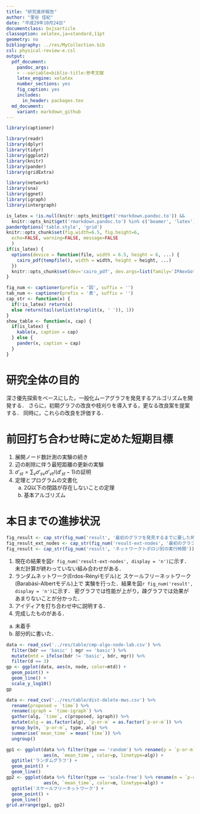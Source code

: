```yaml
---
title: "研究進捗報告"
author: "里谷 佳紀"
date: "平成29年10月24日"
documentclass: bxjsarticle
classoption: xelatex,ja=standard,11pt
geometry: no
bibliography: ../res/MyCollection.bib
csl: physical-review-e.csl
output:
  pdf_document:
    pandoc_args:
    - --variable=biblio-title:参考文献
    latex_engine: xelatex
    number_sections: yes
    fig_caption: yes
    includes:
      in_header: packages.tex
  md_document:
    variant: markdown_github
---
```


```r
library(captioner)

library(readr)
library(dplyr)
library(tidyr)
library(ggplot2)
library(knitr)
library(pander)
library(gridExtra)

library(network)
library(sna)
library(ggnet)
library(igraph)
library(intergraph)

is_latex = !is.null(knitr::opts_knit$get('rmarkdown.pandoc.to')) &&
  knitr::opts_knit$get('rmarkdown.pandoc.to') %in% c('beamer', 'latex')
panderOptions('table.style', 'grid')
knitr::opts_chunk$set(fig.width=6.5, fig.height=6,
  echo=FALSE, warning=FALSE, message=FALSE
  )
if(is_latex) {
  options(device = function(file, width = 6.5, height = 6, ...) {
    cairo_pdf(tempfile(), width = width, height = height, ...)
  })
  knitr::opts_chunk$set(dev='cairo_pdf', dev.args=list(family='IPAexGothic'))
}

fig_num <- captioner(prefix = '図', suffix = '')
tab_num <- captioner(prefix = '表', suffix = '')
cap_str <- function(x) {
  if(!is_latex) return(x)
  else return(tail(unlist(strsplit(x, ' ')), 1))
}
show_table <- function(x, cap) {
  if(is_latex) {
    kable(x, caption = cap)
  } else {
    pander(x, caption = cap)
  }
}
```

# 研究全体の目的
深さ優先探索をベースにした，一般化ムーアグラフを発見するアルゴリズムを開発する．
さらに，初期グラフの改良や枝刈りを導入する，更なる改良案を提案する．
同時に，これらの改良を評価する．

# 前回打ち合わせ時に定めた短期目標
1. 展開ノード数計測の実験の続き
2. 辺の削除に伴う最短距離の更新の実験
3. $\sigma'_{st}=\sum_v\sigma'_{sv}\sigma'_{vt}/(d'_{st}-1)$の証明
4. 定理とプログラムの文書化
    a. $2Q$以下の閉路が存在しないことの定理
    b. 基本アルゴリズム

# 本日までの進捗状況
```r
fig_result <- cap_str(fig_num('result', '最初のグラフを発見するまでに要した時間とノード数'))
fig_result_ext_nodes <- cap_str(fig_num('result-ext-nodes', '最初のグラフを出力するまでに要した展開ノード数'))
fig_result <- cap_str(fig_num('result', 'ネットワークトポロジ別の実行時間'))
```
1. 現在の結果を図`r fig_num('result-ext-nodes', display = 'n')`に示す．
  未だ計算が終わっていない組み合わせがある．
2. ランダムネットワーク(Erdos-Rényiモデル)と
  スケールフリーネットワーク(Barabási-Albertモデル)上で
  実験を行った．結果を図`r fig_num('result', display = 'n')`に示す．
  密グラフでは性能が上がり，疎グラフでは効果があまりないことが分かった．
3. アイディアを打ち合わせ中に説明する．
4. 完成したものがある．
  a. 未着手
  b. 部分的に書いた．

```r
data <- read_csv('../res/table/cmp-algo-node-lab.csv') %>%
  filter(bdr == 'basic' | mgr == 'basic') %>%
  mutate(mtd = ifelse(bdr != 'basic', bdr, mgr)) %>%
  filter(d == 3)
gp <- ggplot(data, aes(n, node, color=mtd)) +
  geom_point() +
  geom_line() +
  scale_y_log10()
gp
```

```r
data <- read_csv('../res/table/dist-delete-mws.csv') %>%
  rename(proposed = `time`) %>%
  rename(igraph = `time-igraph`) %>%
  gather(alg, `time`, c(proposed, igraph)) %>%
  mutate(alg = as.factor(alg), `p-or-m` = as.factor(`p-or-m`)) %>%
  group_by(n, `p-or-m`, type, alg) %>%
  summarise(`mean_time` = mean(`time`)) %>%
  ungroup()

gp1 <- ggplot(data %>% filter(type == 'random') %>% rename(p = `p-or-m`),
              aes(n, `mean_time`, color=p, linetype=alg)) +
  ggtitle('ランダムグラフ') +
  geom_point() +
  geom_line()
gp2 <- ggplot(data %>% filter(type == 'scale-free') %>% rename(m = `p-or-m`),
              aes(n, `mean_time`, color=m, linetype=alg)) +
  ggtitle('スケールフリーネットワーク') +
  geom_point() +
  geom_line()
grid.arrange(gp1, gp2)
```
